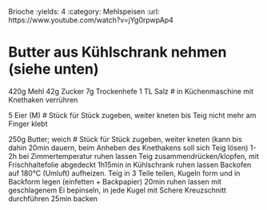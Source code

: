 Brioche
:yields: 4
:category: Mehlspeisen
:url: https://www.youtube.com/watch?v=jYg0rpwpAp4

# Butter aus Kühlschrank nehmen (siehe unten)
420g Mehl
42g Zucker
7g Trockenhefe
1 TL Salz
# in Küchenmaschine mit Knethaken verrühren

5 Eier (M)
# Stück für Stück zugeben, weiter kneten bis Teig nicht mehr am Finger klebt

250g Butter; weich
# Stück für Stück zugeben, weiter kneten (kann bis dahin 20min dauern, beim Anheben des Knethakens soll sich Teig lösen)
  1-2h bei Zimmertemperatur ruhen lassen
  Teig zusammendrücken/klopfen, mit Frischhaltefolie abgedeckt 1h15min in Kühlschrank ruhen lassen
  Backofen auf 180°C (Umluft) aufheizen.
  Teig in 3 Teile teilen, Kugeln form und in Backform legen (einfetten + Backpapier)
  20min ruhen lassen
  mit geschlagenem Ei bepinseln, in jede Kugel mit Schere Kreuzschnitt durchführen
  25min backen
